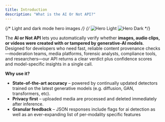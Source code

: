 ```yaml
---
title: Introduction
description: "What is the AI Or Not API?"
---
```


{/* Light and dark mode hero images */}
{/* <img
  className="block dark:hidden"
  src="/images/hero-light.png"
  alt="Hero Light"
/>
<img
  className="hidden dark:block"
  src="/images/hero-dark.png"
  alt="Hero Dark"
/> */}

The **AI or Not API** lets you automatically verify whether **images, audio clips, or videos were created with or tampered by generative-AI models**. 
Designed for developers who need fast, reliable content provenance checks—moderation teams, media platforms, forensic analysts, compliance tools, and researchers—our API returns a clear verdict plus confidence scores and model-specific insights in a single call.

**Why use it?**

- **State-of-the-art accuracy** – powered by continually updated detectors trained on the latest generative models (e.g. diffusion, GAN, transformers, etc).
- **Privacy first** – uploaded media are processed and deleted immediately after inference.
- **Granular feedback** – JSON responses include flags for ai detection as well as an ever-expanding list of per-modality specific features
    
